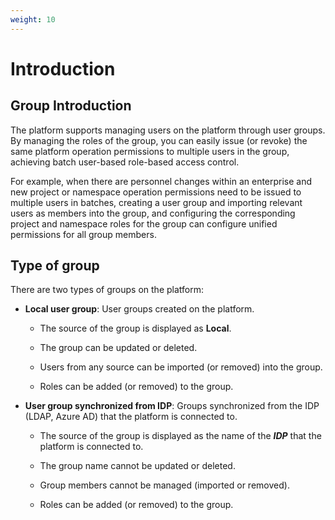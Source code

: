 ```yaml
---
weight: 10
---
```


# Introduction

## Group Introduction

The platform supports managing users on the platform through user groups. By managing the roles of the group, you can easily issue (or revoke) the same platform operation permissions to multiple users in the group, achieving batch user-based role-based access control.

For example, when there are personnel changes within an enterprise and new project or namespace operation permissions need to be issued to multiple users in batches, creating a user group and importing relevant users as members into the group, and configuring the corresponding project and namespace roles for the group can configure unified permissions for all group members.

## Type of group

There are two types of groups on the platform:



* **Local user group**: User groups created on the platform.

    * The source of the group is displayed as **Local**.

    * The group can be updated or deleted.

    * Users from any source can be imported (or removed) into the group.

    * Roles can be added (or removed) to the group.

* **User group synchronized from IDP**: Groups synchronized from the IDP (LDAP, Azure AD) that the platform is connected to.

    * The source of the group is displayed as the name of the ***IDP*** that the platform is connected to.

    * The group name cannot be updated or deleted.

    * Group members cannot be managed (imported or removed).

    * Roles can be added (or removed) to the group.
